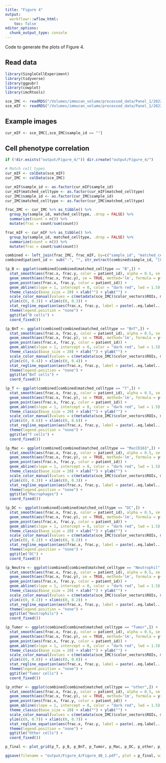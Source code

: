 ```yaml
---
title: "Figure 4"
output:
  workflowr::wflow_html:
    toc: false
editor_options:
  chunk_output_type: console
---
```


Code to generate the plots of Figure 4.

## Read data

```r
library(SingleCellExperiment)
library(tidyverse)
library(ggpubr)
library(cowplot)
library(imcRtools)

sce_IMC <- readRDS("/Volumes/immucan_volume/processed_data/Panel_1/2022_WORKFLOW/IMC/Rout/sce.rds")
sce_mIF <- readRDS("/Volumes/immucan_volume/processed_data/Panel_1/2022_WORKFLOW/mIF/Rout/sce_ROIs.rds")
```

## Example images

```r
cur_mIF <- sce_IMC[,sce_IMC$sample_id == ""]
```

## Cell phenotype correlation

```r
if (!dir.exists("output/Figure_4/")) dir.create("output/Figure_4/")

# Match cell types
cur_mIF <- colData(sce_mIF)
cur_IMC <- colData(sce_IMC)

cur_mIF$sample_id <- as.factor(cur_mIF$sample_id)
cur_mIF$matched_celltype <- as.factor(cur_mIF$matched_celltype)
cur_IMC$sample_id <- as.factor(cur_IMC$sample_id)
cur_IMC$matched_celltype <- as.factor(cur_IMC$matched_celltype)

frac_IMC <- cur_IMC %>% as_tibble() %>%
  group_by(sample_id, matched_celltype, .drop = FALSE) %>%
  summarize(count = n()) %>%
  mutate(frac = count/sum(count))

frac_mIF <- cur_mIF %>% as_tibble() %>%
  group_by(sample_id, matched_celltype, .drop = FALSE) %>%
  summarize(count = n()) %>%
  mutate(frac = count/sum(count))

combined <- left_join(frac_IMC, frac_mIF, by=c("sample_id", "matched_celltype"))
combined$patient_id <- sub("-", "", str_extract(combined$sample_id, "[0-9]{8}-"))

(p_B <- ggplot(combined[combined$matched_celltype == "B",]) +
  stat_smooth(aes(frac.x, frac.y, color = patient_id), alpha = 0.5, se = FALSE, method='lm', formula = y~x, fullrange=FALSE, geom = "line") + 
  geom_smooth(aes(frac.x, frac.y), se = TRUE, method='lm', formula = y~x, fullrange=TRUE) + 
  geom_point(aes(frac.x, frac.y, color = patient_id)) + 
  geom_abline(slope = 1, intercept = 0, color = "dark red", lwd = 1.5) +
  theme_classic(base_size = 20) + xlab("") + ylab("") + 
  scale_color_manual(values = c(metadata(sce_IMC)$color_vectors$ROIs, metadata(sce_IMC)$color_vectors$patient_id)) +
  ylim(c(0, 0.3)) + xlim(c(0, 0.3)) +
  stat_regline_equation(aes(frac.x, frac.y, label = paste(..eq.label.., ..rr.label.., sep = "~~~~")), size = 5) +
  theme(legend.position = "none") +
  ggtitle("B cells") +
  coord_fixed())

(p_BnT <- ggplot(combined[combined$matched_celltype == "BnT",]) +
  stat_smooth(aes(frac.x, frac.y, color = patient_id), alpha = 0.5, se = FALSE, method='lm', formula = y~x, fullrange=FALSE, geom = "line") + 
  geom_smooth(aes(frac.x, frac.y), se = TRUE, method='lm', formula = y~x, fullrange=TRUE) + 
  geom_point(aes(frac.x, frac.y, color = patient_id)) + 
  geom_abline(slope = 1, intercept = 0, color = "dark red", lwd = 1.5) +
  theme_classic(base_size = 20) + xlab("") + ylab("") + 
  scale_color_manual(values = c(metadata(sce_IMC)$color_vectors$ROIs, metadata(sce_IMC)$color_vectors$patient_id)) +
  ylim(c(0, 0.4)) + xlim(c(0, 0.4)) +
  stat_regline_equation(aes(frac.x, frac.y, label = paste(..eq.label.., ..rr.label.., sep = "~~~~")), size = 5) +
  theme(legend.position = "none") +
  ggtitle("BnT cells") +
  coord_fixed())

(p_T <- ggplot(combined[combined$matched_celltype == "T",]) +
  stat_smooth(aes(frac.x, frac.y, color = patient_id), alpha = 0.5, se = FALSE, method='lm', formula = y~x, fullrange=FALSE, geom = "line") + 
  geom_smooth(aes(frac.x, frac.y), se = TRUE, method='lm', formula = y~x, fullrange=TRUE) + 
  geom_point(aes(frac.x, frac.y, color = patient_id)) + 
  geom_abline(slope = 1, intercept = 0, color = "dark red", lwd = 1.5) +
  theme_classic(base_size = 20) + xlab("") + ylab("") + 
  scale_color_manual(values = c(metadata(sce_IMC)$color_vectors$ROIs, metadata(sce_IMC)$color_vectors$patient_id)) +
  ylim(c(0, 0.6)) + xlim(c(0, 0.6)) +
  stat_regline_equation(aes(frac.x, frac.y, label = paste(..eq.label.., ..rr.label.., sep = "~~~~")), size = 5) +
  theme(legend.position = "none") +
  ggtitle("T cells") +
  coord_fixed())

(p_Mac <- ggplot(combined[combined$matched_celltype == "MacCD163",]) +
  stat_smooth(aes(frac.x, frac.y, color = patient_id), alpha = 0.5, se = FALSE, method='lm', formula = y~x, fullrange=FALSE, geom = "line") + 
  geom_smooth(aes(frac.x, frac.y), se = TRUE, method='lm', formula = y~x, fullrange=TRUE) + 
  geom_point(aes(frac.x, frac.y, color = patient_id)) + 
  geom_abline(slope = 1, intercept = 0, color = "dark red", lwd = 1.5) +
  theme_classic(base_size = 20) + xlab("") + ylab("") + 
  scale_color_manual(values = c(metadata(sce_IMC)$color_vectors$ROIs, metadata(sce_IMC)$color_vectors$patient_id)) +
  ylim(c(0, 0.3)) + xlim(c(0, 0.3)) +
  stat_regline_equation(aes(frac.x, frac.y, label = paste(..eq.label.., ..rr.label.., sep = "~~~~")), size = 5) +
  theme(legend.position = "none") +
  ggtitle("Macrophages") +
  coord_fixed())

(p_DC <- ggplot(combined[combined$matched_celltype == "DC",]) +
  stat_smooth(aes(frac.x, frac.y, color = patient_id), alpha = 0.5, se = FALSE, method='lm', formula = y~x, fullrange=FALSE, geom = "line") + 
  geom_smooth(aes(frac.x, frac.y), se = TRUE, method='lm', formula = y~x, fullrange=TRUE) + 
  geom_point(aes(frac.x, frac.y, color = patient_id)) + 
  geom_abline(slope = 1, intercept = 0, color = "dark red", lwd = 1.5) +
  theme_classic(base_size = 20) + xlab("") + ylab("") + 
  scale_color_manual(values = c(metadata(sce_IMC)$color_vectors$ROIs, metadata(sce_IMC)$color_vectors$patient_id)) +
  ylim(c(0, 0.2)) + xlim(c(0, 0.2)) +
  stat_regline_equation(aes(frac.x, frac.y, label = paste(..eq.label.., ..rr.label.., sep = "~~~~")), size = 5) +
  theme(legend.position = "none") +
  ggtitle("DC") +
  coord_fixed())

(p_Neutro <- ggplot(combined[combined$matched_celltype == "Neutrophil",]) +
  stat_smooth(aes(frac.x, frac.y, color = patient_id), alpha = 0.5, se = FALSE, method='lm', formula = y~x, fullrange=FALSE, geom = "line") + 
  geom_smooth(aes(frac.x, frac.y), se = TRUE, method='lm', formula = y~x, fullrange=TRUE) + 
  geom_point(aes(frac.x, frac.y, color = patient_id)) + 
  geom_abline(slope = 1, intercept = 0, color = "dark red", lwd = 1.5) +
  theme_classic(base_size = 20) + xlab("") + ylab("") + 
  scale_color_manual(values = c(metadata(sce_IMC)$color_vectors$ROIs, metadata(sce_IMC)$color_vectors$patient_id)) +
  ylim(c(0, 0.2)) + xlim(c(0, 0.2)) +
  stat_regline_equation(aes(frac.x, frac.y, label = paste(..eq.label.., ..rr.label.., sep = "~~~~")), size = 5) +
  theme(legend.position = "none") +
  ggtitle("Neutrophils") +
  coord_fixed())

(p_Tumor <- ggplot(combined[combined$matched_celltype == "Tumor",]) +
  stat_smooth(aes(frac.x, frac.y, color = patient_id), alpha = 0.5, se = FALSE, method='lm', formula = y~x, fullrange=FALSE, geom = "line") + 
  geom_smooth(aes(frac.x, frac.y), se = TRUE, method='lm', formula = y~x, fullrange=TRUE) + 
  geom_point(aes(frac.x, frac.y, color = patient_id)) + 
  geom_abline(slope = 1, intercept = 0, color = "dark red", lwd = 1.5) +
  theme_classic(base_size = 20) + xlab("") + ylab("") + 
  scale_color_manual(values = c(metadata(sce_IMC)$color_vectors$ROIs, metadata(sce_IMC)$color_vectors$patient_id)) +
  ylim(c(0, 0.8)) + xlim(c(0, 0.8)) +
  stat_regline_equation(aes(frac.x, frac.y, label = paste(..eq.label.., ..rr.label.., sep = "~~~~")), size = 5) +
  theme(legend.position = "none") +
  ggtitle("Tumor cells") +
  coord_fixed())

(p_other <- ggplot(combined[combined$matched_celltype == "other",]) +
  stat_smooth(aes(frac.x, frac.y, color = patient_id), alpha = 0.5, se = FALSE, method='lm', formula = y~x, fullrange=FALSE, geom = "line") + 
  geom_smooth(aes(frac.x, frac.y), se = TRUE, method='lm', formula = y~x, fullrange=TRUE) + 
  geom_point(aes(frac.x, frac.y, color = patient_id)) + 
  geom_abline(slope = 1, intercept = 0, color = "dark red", lwd = 1.5) +
  theme_classic(base_size = 20) + xlab("") + ylab("") + 
  scale_color_manual(values = c(metadata(sce_IMC)$color_vectors$ROIs, metadata(sce_IMC)$color_vectors$patient_id)) +
  ylim(c(0, 0.7)) + xlim(c(0, 0.7)) +
  stat_regline_equation(aes(frac.x, frac.y, label = paste(..eq.label.., ..rr.label.., sep = "~~~~")), size = 5) +
  theme(legend.position = "none") +
  ggtitle("Other cells") +
  coord_fixed())

p_final <- plot_grid(p_T, p_B, p_BnT, p_Tumor, p_Mac, p_DC, p_other, p_Neutro, nrow = 1) + labs(caption = "test")

ggsave(filename = "output/Figure_4/Figure_4B_1.pdf", plot = p_final, width = 40)
```

